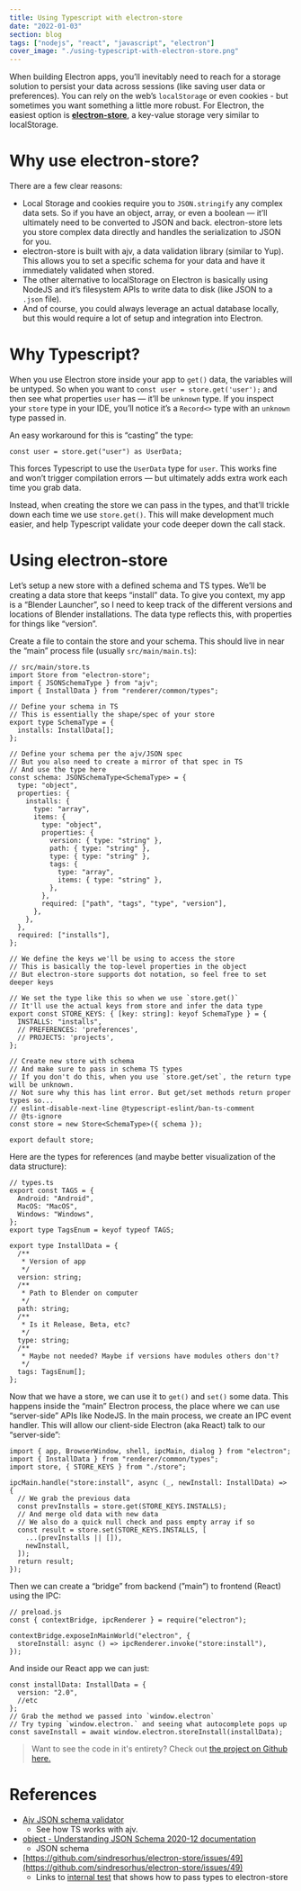 ```yaml
---
title: Using Typescript with electron-store
date: "2022-01-03"
section: blog
tags: ["nodejs", "react", "javascript", "electron"]
cover_image: "./using-typescript-with-electron-store.png"
---
```


When building Electron apps, you’ll inevitably need to reach for a storage solution to persist your data across sessions (like saving user data or preferences). You can rely on the web’s `localStorage` or even cookies - but sometimes you want something a little more robust. For Electron, the easiest option is **[electron-store](https://www.npmjs.com/package/electron-store)**, a key-value storage very similar to localStorage.

# Why use electron-store?

There are a few clear reasons:

- Local Storage and cookies require you to `JSON.stringify` any complex data sets. So if you have an object, array, or even a boolean — it’ll ultimately need to be converted to JSON and back. electron-store lets you store complex data directly and handles the serialization to JSON for you.
- electron-store is built with ajv, a data validation library (similar to Yup). This allows you to set a specific schema for your data and have it immediately validated when stored.
- The other alternative to localStorage on Electron is basically using NodeJS and it’s filesystem APIs to write data to disk (like JSON to a `.json` file).
- And of course, you could always leverage an actual database locally, but this would require a lot of setup and integration into Electron.

# Why Typescript?

When you use Electron store inside your app to `get()` data, the variables will be untyped. So when you want to `const user = store.get('user');` and then see what properties `user` has — it’ll be `unknown` type. If you inspect your `store` type in your IDE, you’ll notice it’s a `Record<>` type with an `unknown` type passed in.

An easy workaround for this is “casting” the type:

```tsx
const user = store.get("user") as UserData;
```

This forces Typescript to use the `UserData` type for `user`. This works fine and won’t trigger compilation errors — but ultimately adds extra work each time you grab data.

Instead, when creating the store we can pass in the types, and that’ll trickle down each time we use `store.get()`. This will make development much easier, and help Typescript validate your code deeper down the call stack.

# Using electron-store

Let’s setup a new store with a defined schema and TS types. We’ll be creating a data store that keeps “install” data. To give you context, my app is a “Blender Launcher”, so I need to keep track of the different versions and locations of Blender installations. The data type reflects this, with properties for things like “version”.

Create a file to contain the store and your schema. This should live in near the “main” process file (usually `src/main/main.ts`):

```tsx
// src/main/store.ts
import Store from "electron-store";
import { JSONSchemaType } from "ajv";
import { InstallData } from "renderer/common/types";

// Define your schema in TS
// This is essentially the shape/spec of your store
export type SchemaType = {
  installs: InstallData[];
};

// Define your schema per the ajv/JSON spec
// But you also need to create a mirror of that spec in TS
// And use the type here
const schema: JSONSchemaType<SchemaType> = {
  type: "object",
  properties: {
    installs: {
      type: "array",
      items: {
        type: "object",
        properties: {
          version: { type: "string" },
          path: { type: "string" },
          type: { type: "string" },
          tags: {
            type: "array",
            items: { type: "string" },
          },
        },
        required: ["path", "tags", "type", "version"],
      },
    },
  },
  required: ["installs"],
};

// We define the keys we'll be using to access the store
// This is basically the top-level properties in the object
// But electron-store supports dot notation, so feel free to set deeper keys

// We set the type like this so when we use `store.get()`
// It'll use the actual keys from store and infer the data type
export const STORE_KEYS: { [key: string]: keyof SchemaType } = {
  INSTALLS: "installs",
  // PREFERENCES: 'preferences',
  // PROJECTS: 'projects',
};

// Create new store with schema
// And make sure to pass in schema TS types
// If you don't do this, when you use `store.get/set`, the return type will be unknown.
// Not sure why this has lint error. But get/set methods return proper types so...
// eslint-disable-next-line @typescript-eslint/ban-ts-comment
// @ts-ignore
const store = new Store<SchemaType>({ schema });

export default store;
```

Here are the types for references (and maybe better visualization of the data structure):

```tsx
// types.ts
export const TAGS = {
  Android: "Android",
  MacOS: "MacOS",
  Windows: "Windows",
};
export type TagsEnum = keyof typeof TAGS;

export type InstallData = {
  /**
   * Version of app
   */
  version: string;
  /**
   * Path to Blender on computer
   */
  path: string;
  /**
   * Is it Release, Beta, etc?
   */
  type: string;
  /**
   * Maybe not needed? Maybe if versions have modules others don't?
   */
  tags: TagsEnum[];
};
```

Now that we have a store, we can use it to `get()` and `set()` some data. This happens inside the “main” Electron process, the place where we can use “server-side” APIs like NodeJS. In the main process, we create an IPC event handler. This will allow our client-side Electron (aka React) talk to our “server-side”:

```tsx
import { app, BrowserWindow, shell, ipcMain, dialog } from "electron";
import { InstallData } from "renderer/common/types";
import store, { STORE_KEYS } from "./store";

ipcMain.handle("store:install", async (_, newInstall: InstallData) => {
  // We grab the previous data
  const prevInstalls = store.get(STORE_KEYS.INSTALLS);
  // And merge old data with new data
  // We also do a quick null check and pass empty array if so
  const result = store.set(STORE_KEYS.INSTALLS, [
    ...(prevInstalls || []),
    newInstall,
  ]);
  return result;
});
```

Then we can create a “bridge” from backend (”main”) to frontend (React) using the IPC:

```tsx
// preload.js
const { contextBridge, ipcRenderer } = require("electron");

contextBridge.exposeInMainWorld("electron", {
  storeInstall: async () => ipcRenderer.invoke("store:install"),
});
```

And inside our React app we can just:

```tsx
const installData: InstallData = {
  version: "2.0",
  //etc
};
// Grab the method we passed into `window.electron`
// Try typing `window.electron.` and seeing what autocomplete pops up
const saveInstall = await window.electron.storeInstall(installData);
```

> Want to see the code in it's entirety? Check out [the project on Github here.](https://github.com/whoisryosuke/blender-hub2)

# References

- [Ajv JSON schema validator](https://ajv.js.org/guide/typescript.html)
  - See how TS works with ajv.
- [object - Understanding JSON Schema 2020-12 documentation](https://json-schema.org/understanding-json-schema/reference/object.html#properties)
  - JSON schema
- [https://github.com/sindresorhus/electron-store/issues/49](https://github.com/sindresorhus/electron-store/issues/49)
  - Links to [internal test](https://github.com/DefinitelyTyped/DefinitelyTyped/blob/5e58f71c5e96c7c4bfc316f3b5b3f39124027609/types/electron-store/electron-store-tests.ts#L1) that shows how to pass types to electron-store
